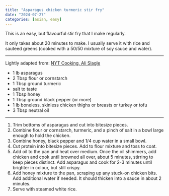 ```yaml
---
title: "Asparagus chicken turmeric stir fry"
date: "2024-07-27"
categories: [asian, easy]
---
```


This is an easy, but flavourful stir fry that I make regularly. 

It only takes
about 20 minutes to make. I usually serve it with rice and sauteed greens 
(cooked with a 50/50 mixture of soy sauce and water).


---

::: aside

Lightly adapted from: [NYT Cooking, Ali Slagle](https://cooking.nytimes.com/recipes/1020970-turmeric-black-pepper-chicken-with-asparagus)

:::


- 1 lb asparagus
- 2 Tbsp flour or cornstarch
- 1 Tbsp ground turmeric
- salt to taste
- 1 Tbsp honey
- 1 Tbsp ground black pepper (or more)
- 1 lb boneless, skinless chicken thighs or breasts or turkey or tofu
- 3 Tbsp neutral oil

---

1. Trim bottoms of asparagus and cut into bitesize pieces.
1. Combine flour or cornstarch, turmeric, and a pinch of salt in a bowl large
enough to hold the chicken.
1. Combine honey, black pepper and 1/4 cup water in a small bowl.
1. Cut protein into bitesize pieces. Add to flour mixture and toss to coat.
1. Add oil to the pan and heat over medium. Once the oil shimmers, add chicken
and cook until browned all over, about 5 minutes, stirring to keep pieces
distinct. Add asparagus and cook for 2-3 minutes until brighter in colour, but
still crispy.
1. Add honey mixture to the pan, scraping up any stuck-on chicken bits. Add
additional water if needed. It should thicken into a sauce in about 2 minutes.
1. Serve with steamed white rice.